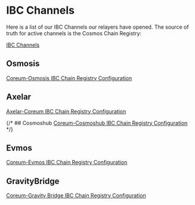 # IBC Channels

Here is a list of our IBC Channels our relayers have opened. The source of truth for active channels
is the Cosmos Chain Registry:

<a className="text-[#24D494] font-bold" href="https://github.com/cosmos/chain-registry/tree/master/_IBC" target="_blank">IBC Channels</a>

## Osmosis

<a href="https://github.com/cosmos/chain-registry/blob/master/_IBC/coreum-osmosis.json" target="_blank" rel="noopener noreferrer" className="text-[#24D494] font-bold">Coreum-Osmosis
IBC Chain Registry Configuration</a>

## Axelar

<a href="https://github.com/cosmos/chain-registry/blob/master/_IBC/axelar-coreum.json" target="_blank" rel="noopener noreferrer" className="text-[#24D494] font-bold">Axelar-Coreum
IBC Chain Registry Configuration</a>

{/* ## Cosmoshub
<a href="#" target="_blank" rel="noopener noreferrer" className="text-[#24D494] font-bold">Coreum-Cosmoshub IBC Chain Registry Configuration</a> */}

## Evmos

<a href="https://github.com/cosmos/chain-registry/blob/master/_IBC/coreum-evmos.json" target="_blank" rel="noopener noreferrer" className="text-[#24D494] font-bold">Coreum-Evmos
IBC Chain Registry Configuration</a>

## GravityBridge

<a href="https://github.com/cosmos/chain-registry/blob/master/_IBC/coreum-gravitybridge.json" target="_blank" rel="noopener noreferrer" className="text-[#24D494] font-bold">Coreum-Gravity
Bridge IBC Chain Registry Configuration</a>
